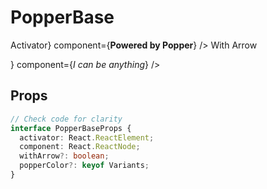 
<Meta title="PopperBase" component={PopperBase} />

# PopperBase

<Preview>
  <Story name="Default">
    <PopperBase
      activeOn="click"
      activator={<button>Activator</button>}
      component={<strong>Powered by Popper</strong>}
    />
  </Story>
  <Story name="With Arrow">
    <PopperBase
      withArrow
      activator={<p style={{border: "1px solid #f00", textAlign: "center", padding: "2rem"}} >With Arrow</p>}
      component={<em>I can be anything</em>}
    />
  </Story>
</Preview>

## Props
```ts
// Check code for clarity
interface PopperBaseProps {
  activator: React.ReactElement;
  component: React.ReactNode;
  withArrow?: boolean;
  popperColor?: keyof Variants;
}
```
<Props of={PopperBase} />
